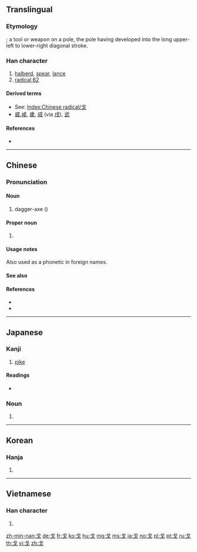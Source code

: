 {{also|弋|𠀋}}
==Translingual==
{{stroke order|type=animate}}
{{stroke order|type=tanimate}}

===Etymology===
{{Han etyl}}
{{liushu|i}}; a tool or weapon on a pole, the pole having developed into the long upper-left to lower-right diagonal stroke.

===Han character===
{{Han char|rn=62|rad=戈|as=00|sn=4|four=53000|canj=I|ids=⿻弋丿}}

# [[halberd]], [[spear]], [[lance]]
# [[Index:Chinese radical/戈|radical 62]]

====Derived terms====
* See: [[Index:Chinese radical/戈]]
* [[威]],[[咸]], [[歲]], [[烕]] (via [[戌]]), [[武]]

====References====
* {{Han ref|kx=0411.010|dkj=11530|dj=0752.050|hdz=21397.010|uh=6208|ud=25096|bh=A4E0|bd=42208}}

----

==Chinese==
{{zh-forms}}

===Pronunciation===
{{zh-pron
|m=gē
|c=gwo1
|h=pfs=kho
|mn=ko
|w=
|mc=y
|oc=y
|cat=n
}}

====Noun====
{{zh-noun}}

# {{lb|zh|archaic}} dagger-axe ({{non-gloss definition|an ancient Chinese weapon similar to a halberd}})

====Proper noun====
{{zh-proper noun}}

# {{surname|lang=zh}}

====Usage notes====
Also used as a phonetic in foreign names.
: {{zh-usex|^戈登|Gordon}}
: {{zh-usex|^探戈|Tango}}

====See also====
{{projectlink|pedia|Dagger-axe}}

====References====
* {{cite web
|url=http://www.mdbg.net/chindict/chindict.php?page=worddict&wdrst=0&wdqb=戈
|title=戈
|work=MDBG English to Chinese dictionary ( Based on CC-CEDICT )
|language=Mandarin/English
|accessdate=2014-02-14}}
* {{thcwd|41016}}

{{zh-cat|Weapons}}

----

==Japanese==

===Kanji===
{{ja-kanji|grade=|rs=戈00}}

# [[pike]]

====Readings====
* {{ja-readings|goon=[[か]] (ka)|kanon=[[か]] (ka)|kun=[[ほこ]] (hoko)}}

===Noun===
{{ja-kanjitab|ほこ|yomi=k}}
{{ja-noun|ほこ}}

# {{alternative spelling of|矛|lang=ja}}
----

==Korean==

===Hanja===
{{ko-hanja|hangeul=과|eumhun=|rv=gwa|mr=kwa|y=kwa}}

# {{defn|lang=ko|sort=戈00}}

----

==Vietnamese==

===Han character===
{{vi-readings|rs=戈00|hanviet=[[qua]], [[quơ]], [[quờ]]}}

# {{defn|lang=vi|sort=戈00}}

[[Category:CJKV radicals| ]]

[[zh-min-nan:戈]]
[[de:戈]]
[[fr:戈]]
[[ko:戈]]
[[hu:戈]]
[[mg:戈]]
[[ms:戈]]
[[ja:戈]]
[[no:戈]]
[[pl:戈]]
[[pt:戈]]
[[ru:戈]]
[[th:戈]]
[[vi:戈]]
[[zh:戈]]